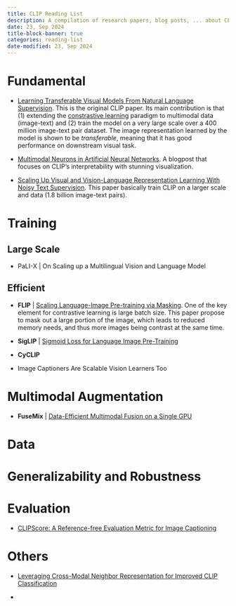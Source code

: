 ```yaml
---
title: CLIP Reading List
description: A compilation of research papers, blog posts, ... about CLIP.
date: 23, Sep 2024
title-block-banner: true
categories: reading-list
date-modified: 23, Sep 2024
---
```


# Fundamental

- [Learning Transferable Visual Models From Natural Language Supervision](https://arxiv.org/abs/2103.00020). This is the original CLIP paper. Its main contribution is that (1) extending the [constrastive learning](ml-glossary/contrastive-learning/contrastive-learning.qmd) paradigm to multimodal data (image-text) and (2) train the model on a very large scale over a 400 million image-text pair dataset. The image representation learned by the model is shown to be *transferable*, meaning that it has good performance on downstream visual task.

- [Multimodal Neurons in Artificial Neural Networks](https://distill.pub/2021/multimodal-neurons/). A blogpost that focuses on CLIP's interpretability with stunning visualization.

- [Scaling Up Visual and Vision-Language Representation Learning With Noisy Text Supervision](https://arxiv.org/abs/2102.05918). This paper basically train CLIP on a larger scale and data (1.8 billion image-text pairs).

# Training

## Large Scale

- PaLI-X | On Scaling up a Multilingual Vision and Language Model

## Efficient

- **FLIP** | [Scaling Language-Image Pre-training via Masking](https://arxiv.org/abs/2212.00794). One of the key element for contrastive learning is large batch size. This paper propose to mask out a large portion of the image, which leads to reduced memory needs, and thus more images being contrast at the same time.

- **SigLIP** | [Sigmoid Loss for Language Image Pre-Training](https://arxiv.org/abs/2303.15343)

- **CyCLIP**

- Image Captioners Are Scalable Vision Learners Too



# Multimodal Augmentation

- **FuseMix** | [Data-Efficient Multimodal Fusion on a Single GPU](https://openaccess.thecvf.com/content/CVPR2024/html/Vouitsis_Data-Efficient_Multimodal_Fusion_on_a_Single_GPU_CVPR_2024_paper.html)


 
# Data

# Generalizability and Robustness

# Evaluation

- [CLIPScore: A Reference-free Evaluation Metric for Image Captioning](https://arxiv.org/abs/2104.08718)

# Others

- [Leveraging Cross-Modal Neighbor Representation for Improved CLIP Classification](https://openaccess.thecvf.com/content/CVPR2024/html/Yi_Leveraging_Cross-Modal_Neighbor_Representation_for_Improved_CLIP_Classification_CVPR_2024_paper.html)

- 